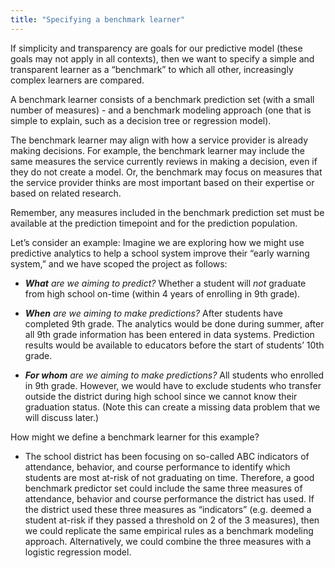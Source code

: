 ```yaml
---
title: "Specifying a benchmark learner"
---
```


If simplicity and transparency are goals for our predictive model (these goals may not apply in all contexts), then we want to specify a simple and transparent learner as a "benchmark" to which all other, increasingly complex learners are compared.

A benchmark learner consists of a benchmark prediction set (with a small number of measures) - and a benchmark modeling approach (one that is simple to explain, such as a decision tree or regression model).

The benchmark learner may align with how a service provider is already making decisions. For example, the benchmark learner may include the same measures the service currently reviews in making a decision, even if they do not create a model. Or, the benchmark may focus on measures that the service provider thinks are most important based on their expertise or based on related research.

Remember, any measures included in the benchmark prediction set must be available at the prediction timepoint and for the prediction population.

Let's consider an example: Imagine we are exploring how we might use predictive analytics to help a school system improve their "early warning system," and we have scoped the project as follows:

-   ***What** are we aiming to predict?* Whether a student will *not* graduate from high school on-time (within 4 years of enrolling in 9th grade).

-   ***When** are we aiming to make predictions?* After students have completed 9th grade. The analytics would be done during summer, after all 9th grade information has been entered in data systems. Prediction results would be available to educators before the start of students' 10th grade.

-   ***For whom** are we aiming to make predictions?* All students who enrolled in 9th grade. However, we would have to exclude students who transfer outside the district during high school since we cannot know their graduation status. (Note this can create a missing data problem that we will discuss later.)

How might we define a benchmark learner for this example?

-   The school district has been focusing on so-called ABC indicators of attendance, behavior, and course performance to identify which students are most at-risk of not graduating on time. Therefore, a good benchmark predictor set could include the same three measures of attendance, behavior and course performance the district has used. If the district used these three measures as "indicators" (e.g. deemed a student at-risk if they passed a threshold on 2 of the 3 measures), then we could replicate the same empirical rules as a benchmark modeling approach. Alternatively, we could combine the three measures with a logistic regression model. 
